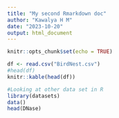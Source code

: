 ```yaml
---
title: "My second Rmarkdown doc"
author: "Kawalya H M"
date: "2023-10-20"
output: html_document
---
```


```r
knitr::opts_chunk$set(echo = TRUE)
```


```r

df <- read.csv("BirdNest.csv")
#head(df)
knitr::kable(head(df)) 

#Looking at other data set in R
library(datasets)
data()
head(DNase)


```


